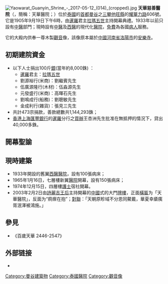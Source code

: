 {{primarysources|time=2018-03-23T05:18:59+00:00}}
{{Infobox hospital
| name        = 天华医院
| image       = Yaowarat Guanyin Shrine - 2017-05-12 (003).jpg
| alt         = 
| image_size  = 
| caption     = 
| map_type    = 
| relief      = 
| map_size    = 
| map_alt     = 
| map_caption = 
| latitude    = 
| longitude   = 
| Coordinates = 
| logo        = Thian Fah Foundation Hospital 03.gif
| logo_size   = 100px
| othername   = 
| location    = [[耀華力路|耀華力路]]
| region      = [[三攀他旺縣|三攀他旺縣]]
| state       = [[曼谷|曼谷]]
| country     = {{THA}}
| address     = 
| healthcare  = 
| funding     = 
| type        = 慈善医院
| speciality  = 
| feature     = 
| standards   = 
| emergency   = 
| helipad     = 
| affiliation = 
| patron      = 
| network     = 
| beds        = 
| founded     = 1903年<ref>{{Cite web |url=http://www.thianfah.com/index.php?langtype=tw&pageid=tw_13 |title=天華醫院有三寶 |accessdate=2018-03-25 |archive-date=2017-04-12 |archive-url=https://web.archive.org/web/20170412090441/http://www.thianfah.com/index.php?langtype=tw&pageid=tw_13 |dead-url=no }}</ref>
| dean        = 
| website     = {{Official}}
| other_links = 
}}
[[File:Yaowarat_Guanyin_Shrine_-_2017-05-12_(014)_(cropped).jpg|thumb]]
'''天華慈善醫院'''（{{lang-th|โรงพยาบาลมูลนิธิเทียนฟ้า}}，簡稱：天華醫院；{{lang-en|Thian Fah Foundation Hospital}}）位於[[泰國|泰國]]的[[首都|首都]][[曼谷|曼谷]]之[[三攀他旺縣|三攀他旺縣]]的[[耀華力路|耀華力路]]606號。它是1905年9月19日下午6時，由[[暹羅|暹羅]]君主[[拉瑪五世|拉瑪五世]]主持開幕典禮。1933年以前只設有[[中醫|中醫]]部門；現時設有[[中醫|中醫]]及[[西醫|西醫]]的現代化[[醫院|醫院]]，[[免費|免費]]為各國[[病人|病人]]服務。

它的大殿内供奉一尊木製[[觀音|觀音]]像，該像原本屬於[[中國|中國]][[河南省|河南省]][[洛陽市|洛陽市]]的[[安樂寺|安樂寺]]。

==初期建院資金==
* 以下人士捐出100斤[[銀|銀]](當年約8,000銖) ：
** [[暹羅|暹羅]]君主：[[拉瑪五世|拉瑪五世]]
** 劉源裕行(米商)：劉繼賓先生
** 伍廣源隆行(木材)：伍淼源先生
** 元發盛行(米商)：高暉石先生
** 劉鳴成行(船務)：劉聰敏先生
** 金成利行(雜貨)：張見三先生
* 共計473宗捐款，善款總數共1,144,293銖；
* [[香港上海匯豐銀行|香港上海匯豐銀行]]的[[暹羅|暹羅]]分行之[[買辦|買辦]]王杏洲先生批准在無抵押的情況下，貸出40,000多銖。

== 開幕聖諭 ==
{{cquote|今朕應諸位之邀，為天華醫院主持揭幕禮。賜令即日開業。同時，祝該院永生不息，就診留醫者早日康復。並願參予創建捐款各方仁人善士，幸福安樂，健康長壽，事業發達。|[[泰国君主|暹羅君主]] [[拉瑪五世|拉瑪五世]]}}

== 現時建築 ==
* 1933年開設的舊翼[[西醫|西醫]][[醫院|醫院]]，設有100張病床；
* 1965年1月16日，七層樓新翼[[醫院|醫院]]開幕，設有150張病床；
* 1974年12月15日，四層樓[[護士|護士]]宿社開幕。
* 2003年2月2日由[[詩麗吉王后|詩麗吉王后]]主持開幕的[[中國|中國]]式的大門[[牌樓|牌樓]]，正面[[橫匾|橫匾]]为「天華醫院」，反面为“痌瘝在抱”；[[對聯|對聯]]：「天朝原畛域不分恩同鰲戴，華夏幸瘡痍胥泯澤被鴻施。」

== 參見 ==
{{reflist}}
* 《百歲天華 2446-2547》

== 外部链接 ==
* {{official|www.thianfah.com}}

[[Category:曼谷建築物|Category:曼谷建築物]]
[[Category:泰國醫院|Category:泰國醫院]]
[[Category:觀音像|Category:觀音像]]